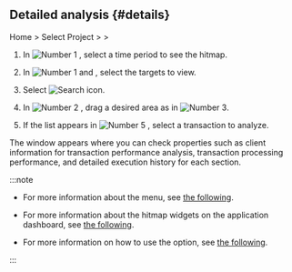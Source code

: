## Detailed analysis {#details}

Home &gt; Select Project &gt; <Cmdname sid="side_analysis" className="uitext" /> &gt; <Cmdname sid="side_hitmap" className="uitext" />

<ImgLang img='tx-hitmap.png' desc='Hitmap' />

1. In ![Number 1](/img/number-01.png) <Cmdname sid="time_selector" className="uitext" />, select a time period to see the hitmap.

2. In ![Number 1](/img/number-01.png) <Cmdname sid="option_type" className="uitext" /> and <Cmdname sid="application" className="uitext" />, select the targets to view.

3. Select ![Search icon](/img/ico-btn-search.png).

4. In ![Number 2](/img/number-02.png) <Cmdname sid="hitmap_transaction" className="uitext" />, drag a desired area as in ![Number 3](/img/number-03.png).

5. If the list appears in ![Number 5](/img/number-05.png) <Cmdname sid="trace_list" className="uitext" />, select a transaction to analyze.

The <Cmdname sid="TTL06527" className="uitext" /> window appears where you can check properties such as client information for transaction performance analysis, transaction processing performance, and detailed execution history for each section.

:::note

- For more information about the <Cmdname sid="side_hitmap" className="uitext" /> menu, see [the following](trs-view#details).

- For more information about the hitmap widgets on the application dashboard, see [the following](dashboard-hitmap-trace).

- For more information on how to use the <Cmdname sid="time_selector" className="uitext" /> option, see [the following](usage-ui#timeselector).

:::
